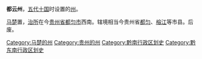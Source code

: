 '''都云州'''，[[五代|五代]][[十国|十国]]时设置的[[州|州]]。

[[马楚|马楚]]置，[[治所|治所]]在今[[贵州省|贵州省]][[都匀市|都匀市]]西南。辖境相当今贵州省[[都匀市|都匀]]、[[榕江县|榕江]]等市县。后废。

{{五代十国行政区划小作品}}
[[Category:马楚的州|Category:马楚的州]]
[[Category:贵州的州|Category:贵州的州]]
[[Category:黔南行政区划史|Category:黔南行政区划史]]
[[Category:黔东南行政区划史|Category:黔东南行政区划史]]